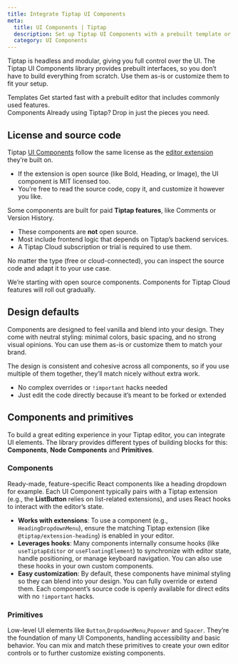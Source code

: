 ```yaml
---
title: Integrate Tiptap UI Components
meta:
  title: UI Components | Tiptap
  description: Set up Tiptap UI Components with a prebuilt template or by integrating individual components. More in the docs!
  category: UI Components
---
```



Tiptap is headless and modular, giving you full control over the UI. The Tiptap UI Components library provides prebuilt interfaces, so you don’t have to build everything from scratch. Use them as-is or customize them to fit your setup.

<Section title="Get started">
  <CardGrid.Wrapper>
    <CardGrid.Item asChild>
      <Link href="/ui-components/templates/simple-editor">
        <CardGrid.ItemImage
          asNextImage
          src={cardCoverSimpleEditorTemplate.src}
          width={cardCoverSimpleEditorTemplate.width}
          height={cardCoverSimpleEditorTemplate.height}
          alt="Image"
        />
        <div>
          <CardGrid.ItemTitle>Templates</CardGrid.ItemTitle>
          <CardGrid.ItemParagraph>
            Get started fast with a prebuilt editor that includes commonly used features.
          </CardGrid.ItemParagraph>
        </div>
      </Link>
    </CardGrid.Item>
    <CardGrid.Item asChild>
      <Link href="/ui-components/components/overview">
        <CardGrid.ItemImage
          asNextImage
          src={cardCoverUIComponents.src}
          width={cardCoverUIComponents.width}
          height={cardCoverUIComponents.height}
          alt="Image"
        />
        <div>
          <CardGrid.ItemTitle>Components</CardGrid.ItemTitle>
          <CardGrid.ItemParagraph>
            Already using Tiptap? Drop in just the pieces you need.
          </CardGrid.ItemParagraph>
        </div>
      </Link>
    </CardGrid.Item>
  </CardGrid.Wrapper>
</Section>

## License and source code

Tiptap [UI Components](/ui-components/components/overview) follow the same license as the [editor extension](/editor/extensions/overview) they’re built on.

- If the extension is open source (like Bold, Heading, or Image), the UI component is MIT licensed too.
- You’re free to read the source code, copy it, and customize it however you like.

Some components are built for paid **Tiptap features**, like Comments or Version History.

- These components are **not** open source.
- Most include frontend logic that depends on Tiptap’s backend services.
- A Tiptap Cloud subscription or trial is required to use them.

No matter the type (free or cloud-connected), you can inspect the source code and adapt it to your use case.

<Callout title="Tiptap Cloud Features" variant="hint">
  We’re starting with open source components. Components for Tiptap Cloud features will roll out
  gradually.
</Callout>

## Design defaults

Components are designed to feel vanilla and blend into your design. They come with neutral styling: minimal colors, basic spacing, and no strong visual opinions. You can use them as-is or customize them to match your brand.

The design is consistent and cohesive across all components, so if you use multiple of them together, they’ll match nicely without extra work.

- No complex overrides or `!important` hacks needed
- Just edit the code directly because it’s meant to be forked or extended

## Components and primitives

To build a great editing experience in your Tiptap editor, you can integrate UI elements. The library provides different types of building blocks for this: **Components**, **Node Components** and **Primitives**.

### Components

Ready-made, feature-specific React components like a heading dropdown for example. Each UI Component typically pairs with a Tiptap extension (e.g., the **ListButton** relies on list-related extensions), and uses React hooks to interact with the editor’s state.

- **Works with extensions**: To use a component (e.g., `HeadingDropdownMenu`), ensure the matching Tiptap extension (like `@tiptap/extension-heading`) is enabled in your editor.
- **Leverages hooks**: Many components internally consume hooks (like `useTiptapEditor` or `useFloatingElement`) to synchronize with editor state, handle positioning, or manage keyboard navigation. You can also use these hooks in your own custom components.
- **Easy customization**: By default, these components have minimal styling so they can blend into your design. You can fully override or extend them. Each component’s source code is openly available for direct edits with no `!important` hacks.

### Primitives

Low-level UI elements like `Button`,`DropdownMenu`,`Popover` and `Spacer`. They’re the foundation of many UI Components, handling accessibility and basic behavior. You can mix and match these primitives to create your own editor controls or to further customize existing components.